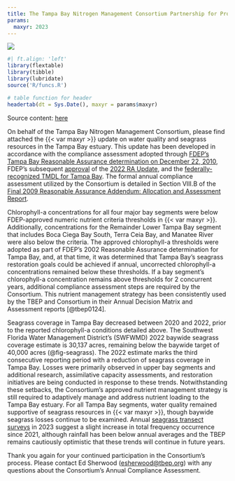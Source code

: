 ```yaml
---
title: The Tampa Bay Nitrogen Management Consortium Partnership for Progress
params:
  maxyr: 2023
---
```


![](www/header.png)

```r
#| ft.align: 'left'
library(flextable)
library(tibble)
library(lubridate)
source('R/funcs.R')

# table function for header
headertab(dt = Sys.Date(), maxyr = params$maxyr)
```

Source content: [here](https://github.com/tbep-tech/tbnmc-compliance-assessment-2023)

On behalf of the Tampa Bay Nitrogen Management Consortium, please find attached the {{< var maxyr >}} update on water quality and seagrass resources in the Tampa Bay estuary. This update has been developed in accordance with the compliance assessment adopted through [FDEP’s Tampa Bay Reasonable Assurance determination on December 22, 2010](https://drive.google.com/file/d/1wV3w8ack_fLNK3yS-xTR7LTmziNtZ8CN/view?usp=share_link), FDEP’s subsequent [approval](https://drive.google.com/file/d/1IIloBN5RoZPB6vgWzEjmMQyFjFL3fq0Y/view?usp=share_link) of the [2022 RA Update](https://drive.google.com/file/d/18HHMx4U6vHNrFyepEFuoTJ_sEKyTA_gu/view), and the [federally-recognized TMDL for Tampa Bay](https://drive.google.com/file/d/18_W1qKT2I0j9m0mLC7wWjndSNR-0iWEF/view?usp=share_link). The formal annual compliance assessment utilized by the Consortium is detailed in Section VIII.B of the [Final 2009 Reasonable Assurance Addendum: Allocation and Assessment Report](https://drive.google.com/file/d/10IjJAfcGFf007a5VdPXAUtUi4dx-cmsA/view).

Chlorophyll-a concentrations for all four major bay segments were below FDEP-approved numeric nutrient criteria thresholds in {{< var maxyr >}}.  Additionally, concentrations for the Remainder Lower Tampa Bay segment that includes Boca Ciega Bay South, Terra Ceia Bay, and Manatee River were also below the criteria. The approved chlorophyll-a thresholds were adopted as part of FDEP’s 2002 Reasonable Assurance determination for Tampa Bay, and, at that time, it was determined that Tampa Bay’s seagrass restoration goals could be achieved if annual, uncorrected chlorophyll-a concentrations remained below these thresholds. If a bay segment’s chlorophyll-a concentration remains above thresholds for 2 concurrent years, additional compliance assessment steps are required by the Consortium. This nutrient management strategy has been consistently used by the TBEP and Consortium in their Annual Decision Matrix and Assessment reports [@tbep0124].

Seagrass coverage in Tampa Bay decreased between 2020 and 2022, prior to the reported chlorophyll-a conditions detailed above. The Southwest Florida Water Management District's (SWFWMD) 2022 baywide seagrass coverage estimate is 30,137 acres, remaining below the baywide target of 40,000 acres (@fig-seagrass). The 2022 estimate marks the third consecutive reporting period with a reduction of seagrass coverage in Tampa Bay. Losses were primarily observed in upper bay segments and additional research, assimilative capacity assessments, and restoration initiatives are being conducted in response to these trends. Notwithstanding these setbacks, the Consortium’s approved nutrient management strategy is still required to adaptively manage and address nutrient loading to the Tampa Bay estuary. For all Tampa Bay segments, water quality remained supportive of seagrass resources in {{< var maxyr >}}, though baywide seagrass losses continue to be examined.  Annual [seagrass transect surveys](https://shiny.tbep.org/seagrasstransect-dash) in 2023 suggest a slight increase in total frequency occurrence since 2021, although rainfall has been below annual averages and the TBEP remains cautiously optimistic that these trends will continue in future years.

Thank you again for your continued participation in the Consortium’s process.  Please contact Ed Sherwood ([esherwood@tbep.org](mailto:esherwood@tbep.org)) with any questions about the Consortium’s Annual Compliance Assessment.
